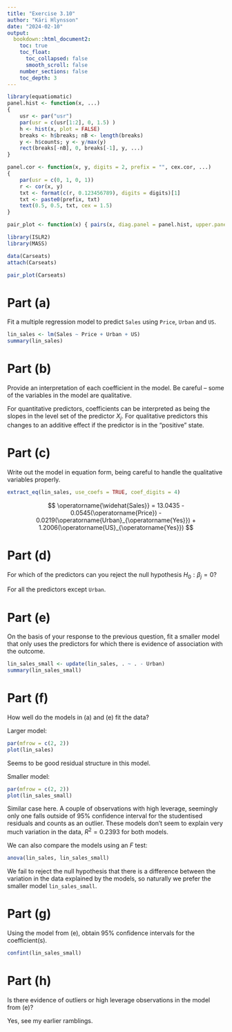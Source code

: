 ```yaml
---
title: "Exercise 3.10"
author: "Kári Hlynsson"
date: "2024-02-10"
output: 
  bookdown::html_document2:
    toc: true
    toc_float:
      toc_collapsed: false    
      smooth_scroll: false
    number_sections: false
    toc_depth: 3
---
```


```r
library(equatiomatic)
panel.hist <- function(x, ...)
{
    usr <- par("usr")
    par(usr = c(usr[1:2], 0, 1.5) )
    h <- hist(x, plot = FALSE)
    breaks <- h$breaks; nB <- length(breaks)
    y <- h$counts; y <- y/max(y)
    rect(breaks[-nB], 0, breaks[-1], y, ...)
}

panel.cor <- function(x, y, digits = 2, prefix = "", cex.cor, ...)
{
    par(usr = c(0, 1, 0, 1))
    r <- cor(x, y)
    txt <- format(c(r, 0.123456789), digits = digits)[1]
    txt <- paste0(prefix, txt)
    text(0.5, 0.5, txt, cex = 1.5)
}

pair_plot <- function(x) { pairs(x, diag.panel = panel.hist, upper.panel = panel.cor) }
```


```r
library(ISLR2)
library(MASS)

data(Carseats)
attach(Carseats)

pair_plot(Carseats)
```

# Part (a)
Fit a multiple regression model to predict `Sales` using `Price`, `Urban` and `US`.

```r
lin_sales <- lm(Sales ~ Price + Urban + US)
summary(lin_sales)
```

# Part (b)
Provide an interpretation of each coefficient in the model. Be careful -- some of the variables in the model are qualitative.

For quantitative predictors, coefficients can be interpreted as being the slopes in the level set of the predictor $X_j$. For qualitative
predictors this changes to an additive effect if the predictor is in the "positive" state.

# Part (c)
Write out the model in equation form, being careful to handle the qualitative variables properly.

```r
extract_eq(lin_sales, use_coefs = TRUE, coef_digits = 4)
```

$$
\operatorname{\widehat{Sales}} = 13.0435 - 0.0545(\operatorname{Price}) - 0.0219(\operatorname{Urban}_{\operatorname{Yes}}) + 1.2006(\operatorname{US}_{\operatorname{Yes}})
$$

# Part (d)
For which of the predictors can you reject the null hypothesis $H_0: \beta_j = 0$?

For all the predictors except `Urban`.


# Part (e)
On the basis of your response to the previous question, fit a smaller model that only uses the predictors for which there is evidence
of association with the outcome.

```r
lin_sales_small <- update(lin_sales, . ~ . - Urban)
summary(lin_sales_small)
```

# Part (f)
How well do the models in (a) and (e) fit the data?

Larger model:

```r
par(mfrow = c(2, 2))
plot(lin_sales)
```

Seems to be good residual structure in this model.

Smaller model:

```r
par(mfrow = c(2, 2))
plot(lin_sales_small)
```

Similar case here. A couple of observations with high leverage, seemingly only one falls outside of 95% confidence interval
for the studentised residuals and counts as an outlier. These models don't seem to explain very much variation in the data,
$R^2 = 0.2393$ for both models.

We can also compare the models using an $F$ test:

```r
anova(lin_sales, lin_sales_small)
```

We fail to reject the null hypothesis that there is a difference between the variation in the data explained by the models,
so naturally we prefer the smaller model `lin_sales_small`.

# Part (g)
Using the model from (e), obtain 95% confidence intervals for the coefficient(s).

```r
confint(lin_sales_small)
```

# Part (h)
Is there evidence of outliers or high leverage observations in the model from (e)?

Yes, see my earlier ramblings. 